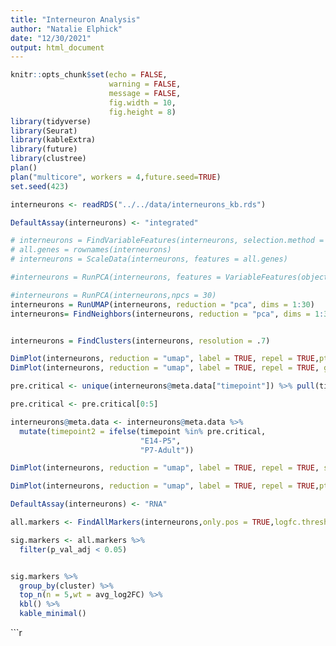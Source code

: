 ---
title: "Interneuron Analysis"
author: "Natalie Elphick"
date: "12/30/2021"
output: html_document
---

```{r setup, include=FALSE}
knitr::opts_chunk$set(echo = FALSE,
                      warning = FALSE,
                      message = FALSE,
                      fig.width = 10,
                      fig.height = 8)
library(tidyverse)
library(Seurat)
library(kableExtra)
library(future)
library(clustree)
plan()
plan("multicore", workers = 4,future.seed=TRUE)
set.seed(423)
```

```{r load}

interneurons <- readRDS("../../data/interneurons_kb.rds")

```


```{r}
DefaultAssay(interneurons) <- "integrated"

# interneurons = FindVariableFeatures(interneurons, selection.method = "vst", nfeatures = 3000)
# all.genes = rownames(interneurons)
# interneurons = ScaleData(interneurons, features = all.genes)

#interneurons = RunPCA(interneurons, features = VariableFeatures(object = interneurons))

#interneurons = RunPCA(interneurons,npcs = 30)
interneurons = RunUMAP(interneurons, reduction = "pca", dims = 1:30)
interneurons= FindNeighbors(interneurons, reduction = "pca", dims = 1:30)


interneurons = FindClusters(interneurons, resolution = .7)

DimPlot(interneurons, reduction = "umap", label = TRUE, repel = TRUE,pt.size = 1)
DimPlot(interneurons, reduction = "umap", label = TRUE, repel = TRUE, group.by = "timepoint",pt.size = 1)

pre.critical <- unique(interneurons@meta.data["timepoint"]) %>% pull(timepoint) 

pre.critical <- pre.critical[0:5]

interneurons@meta.data <- interneurons@meta.data %>%
  mutate(timepoint2 = ifelse(timepoint %in% pre.critical,
                             "E14-P5",
                             "P7-Adult"))

DimPlot(interneurons, reduction = "umap", label = TRUE, repel = TRUE, split.by =  "timepoint2",pt.size = 1)

DimPlot(interneurons, reduction = "umap", label = TRUE, repel = TRUE,pt.size = 1, group.by =  "timepoint2")
```
```{r}
DefaultAssay(interneurons) <- "RNA"

all.markers <- FindAllMarkers(interneurons,only.pos = TRUE,logfc.threshold = 0.25)

sig.markers <- all.markers %>%
  filter(p_val_adj < 0.05) 


sig.markers %>% 
  group_by(cluster) %>%
  top_n(n = 5,wt = avg_log2FC) %>% 
  kbl() %>%
  kable_minimal()

```

```{r}

